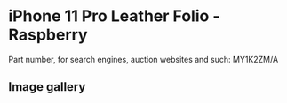 
# iPhone 11 Pro Leather Folio - Raspberry

Part number, for search engines, auction websites and such: MY1K2ZM/A

## Image gallery

<div style={{ width: "768px" }}>
  <GalleryComponent
    images={[
      {
        original: "/everysource/MY1K2.webp",
        thumbnail: "/everypreview/MY1K2.webp",
      },
      {
        original: "/everysource/MY1K2_AV1.webp",
        thumbnail: "/everypreview/MY1K2_AV1.webp",
      },
      {
        original: "/everysource/MY1K2_AV2.webp",
        thumbnail: "/everypreview/MY1K2_AV2.webp",
      },
      {
        original: "/everysource/MY1K2_AV3.webp",
        thumbnail: "/everypreview/MY1K2_AV3.webp",
      },
      {
        original: "/everysource/MY1K2_AV4.webp",
        thumbnail: "/everypreview/MY1K2_AV4.webp",
      },
      {
        original: "/everysource/MY1K2_AV5.webp",
        thumbnail: "/everypreview/MY1K2_AV5.webp",
      }
    ]}
  />
</div>